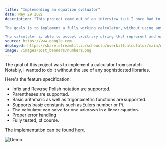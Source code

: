 ```yaml
---
title: "Implementing an equation evaluator"
date: May 29 2022
description: "This project came out of an interview task I once had to complete.\n

The goals is to implement a fully working calculator, without using any of the standard libraries.\n

The calculator is able to accept arbitrary string that represent and expression or equation and solve it.\n"
source: https://www.google.com
deployed: https://share.streamlit.io/scheuclu/overkillcalculator/main/webpage.py
image: /images/post_banners/numbers.png
---
```




The goal of this project was to implement a calculator from scratch.
Notably, I wanted to do it without the use of any sophisticated libraries.

Here's the feature specification:

 - Infix and Reverse Polish notation are supported.
 - Parentheses are supported.
 - Basic arithmatic as well as trigonometric functions are supported.
 - Supports basic constants such as Eulers number or Pi.
 - The calculator can solve for one unknown in a linear equation.
 - Proper error handling
 - Fully tested, of course.

The implementation can be found [here](https://github.com/scheuclu/OverkillCalculator).


![Demo](/images/calculator.gif)